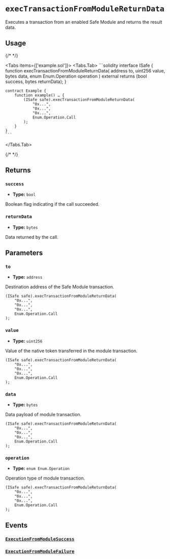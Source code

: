
# `execTransactionFromModuleReturnData`

Executes a transaction from an enabled Safe Module and returns the result data.

## Usage

{/* <!-- vale off --> */}

<Tabs items={['example.sol']}>
  <Tabs.Tab>
    ```solidity
    interface ISafe {
        function execTransactionFromModuleReturnData(
            address to,
            uint256 value,
            bytes data,
            enum Enum.Operation operation
        ) external returns (bool success, bytes returnData);
    }

    contract Example {
        function example() … {
            (ISafe safe).execTransactionFromModuleReturnData(
                "0x...",
                "0x...",
                "0x...",
                Enum.Operation.Call
            );
        }
    }
    ```
  </Tabs.Tab>
</Tabs>

{/* <!-- vale on --> */}

## Returns

### `success`

- **Type:** `bool`

Boolean flag indicating if the call succeeded.

### `returnData`

- **Type:** `bytes`

Data returned by the call.

## Parameters

### `to`

- **Type:** `address`

Destination address of the Safe Module transaction.

```solidity focus=2
(ISafe safe).execTransactionFromModuleReturnData(
    "0x...",
    "0x...",
    "0x...",
    Enum.Operation.Call
);
```

### `value`

- **Type:** `uint256`

Value of the native token transferred in the module transaction.

```solidity focus=3
(ISafe safe).execTransactionFromModuleReturnData(
    "0x...",
    "0x...",
    "0x...",
    Enum.Operation.Call
);
```

### `data`

- **Type:** `bytes`

Data payload of module transaction.

```solidity focus=4
(ISafe safe).execTransactionFromModuleReturnData(
    "0x...",
    "0x...",
    "0x...",
    Enum.Operation.Call
);
```

### `operation`

- **Type:** `enum Enum.Operation`

Operation type of module transaction.

```solidity focus=5
(ISafe safe).execTransactionFromModuleReturnData(
    "0x...",
    "0x...",
    "0x...",
    Enum.Operation.Call
);
```

## Events

### [`ExecutionFromModuleSuccess`](./execTransactionFromModule.mdx#executionfrommodulesuccess)

### [`ExecutionFromModuleFailure`](./execTransactionFromModule.mdx#executionfrommodulefailure)